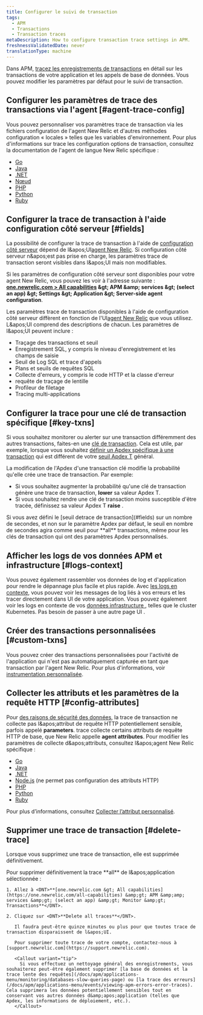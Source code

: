 ```yaml
---
title: Configurer le suivi de transaction
tags:
  - APM
  - Transactions
  - Transaction traces
metaDescription: How to configure transaction trace settings in APM.
freshnessValidatedDate: never
translationType: machine
---
```


Dans APM, [tracez les enregistrements de transactions](/docs/apm/transactions/transaction-traces/transaction-traces) en détail sur les transactions de votre application et les appels de base de données. Vous pouvez modifier les paramètres par défaut pour le suivi de transaction.

## Configurer les paramètres de trace des transactions via l&apos;agent [#agent-trace-config]

Vous pouvez personnaliser vos paramètres trace de transaction via les fichiers configuration de l&apos;agent New Relic et d&apos;autres méthodes configuration « locales » telles que les variables d&apos;environnement. Pour plus d&apos;informations sur trace les configuration options de transaction, consultez la documentation de l&apos;agent de langue New Relic spécifique :

* [Go](/docs/agents/go-agent/instrumentation/go-agent-configuration#transaction-tracer)
* [Java](/docs/agents/java-agent/configuration/java-agent-configuration-config-file#h2-transaction-tracer)
* [.NET](/docs/agents/net-agent/installation-configuration/net-agent-configuration#transaction_tracer)
* [Nœud](/docs/agents/nodejs-agent/installation-configuration/nodejs-agent-configuration#tx_tracer_config)
* [PHP](/docs/agents/php-agent/configuration/php-agent-configuration#inivar-tt-settings)
* [Python](/docs/agents/python-agent/installation-configuration/python-agent-configuration#txn-tracer-settings)
* [Ruby](/docs/agents/ruby-agent/installation-configuration/ruby-agent-configuration#transaction_tracer)

## Configurer la trace de transaction à l&apos;aide configuration côté serveur [#fields]

La possibilité de configurer la trace de transaction à l&apos;aide de [configuration côté serveur](/docs/agents/manage-apm-agents/configuration/server-side-agent-configuration) dépend de l&amp;apos;UI[agent New Relic](#agent-trace-config). Si configuration côté serveur n&amp;apos;est pas prise en charge, les paramètres trace de transaction seront visibles dans l&amp;apos;UI mais non modifiables.

Si les paramètres de configuration côté serveur sont disponibles pour votre agent New Relic, vous pouvez les voir à l&apos;adresse suivante : <DNT>**[one.newrelic.com &gt; All capabilities](https://one.newrelic.com/all-capabilities) &amp;gt; APM &amp;amp; services &amp;gt; (select an app) &amp;gt; Settings &amp;gt; Application &amp;gt; Server-side agent configuration**</DNT>.

Les paramètres trace de transaction disponibles à l&apos;aide de configuration côté serveur diffèrent en fonction de l&apos;UI[agent New Relic](#agent-trace-config) que vous utilisez. L&amp;apos;UI comprend des descriptions de chacun. Les paramètres de l&amp;apos;UI peuvent inclure :

* Traçage des transactions et seuil
* Enregistrement SQL, y compris le niveau d&apos;enregistrement et les champs de saisie
* Seuil de Log SQL et trace d&apos;appels
* Plans et seuils de requêtes SQL
* Collecte d&apos;erreurs, y compris le code HTTP et la classe d&apos;erreur
* requête de traçage de lentille
* Profileur de filetage
* Tracing multi-applications

## Configurer la trace pour une clé de transaction spécifique [#key-txns]

Si vous souhaitez monitorer ou alerter sur une transaction différemment des autres transactions, faites-en une [clé de transaction](/docs/apm/transactions/key-transactions/key-transactions-tracking-important-transactions-or-events). Cela est utile, par exemple, lorsque vous souhaitez [définir un Apdex spécifique à une transaction](/docs/apm/new-relic-apm/apdex/change-your-apdex-settings#key-transaction) qui est différent de votre [seuil Apdex T](/docs/apm/new-relic-apm/apdex/apdex-measuring-user-satisfaction#what-is) général.

La modification de l&apos;Apdex d&apos;une transaction clé modifie la probabilité qu&apos;elle crée une trace de transaction. Par exemple:

* Si vous souhaitez augmenter la probabilité qu&apos;une clé de transaction génère une trace de transaction, <DNT>**lower**</DNT> sa valeur Apdex T.
* Si vous souhaitez rendre une clé de transaction moins susceptible d&apos;être tracée, définissez sa valeur Apdex T <DNT>**raise**</DNT> .

<Callout variant="important">
  Si vous avez défini le [seuil detrace de transaction](#fields) sur un nombre de secondes, et non sur le paramètre Apdex par défaut, le seuil en nombre de secondes agira comme seuil pour <DNT>**all**</DNT> transactions, même pour les clés de transaction qui ont des paramètres Apdex personnalisés.
</Callout>

## Afficher les logs de vos données APM et infrastructure [#logs-context]

Vous pouvez également rassembler vos données de log et d&apos;application pour rendre le dépannage plus facile et plus rapide. Avec [les logs en contexte](/docs/logs/logs-context/configure-logs-context-apm-agents/), vous pouvez voir les messages de log liés à vos erreurs et les tracer directement dans UI de votre application. Vous pouvez également voir les logs en contexte de vos [données infrastructure ](/docs/logs/forward-logs/forward-your-logs-using-infrastructure-agent/), telles que le cluster Kubernetes. Pas besoin de passer à une autre page UI .

## Créer des transactions personnalisées [#custom-txns]

Vous pouvez créer des transactions personnalisées pour l&apos;activité de l&apos;application qui n&apos;est pas automatiquement capturée en tant que transaction par l&apos;agent New Relic. Pour plus d&apos;informations, voir [instrumentation personnalisée](/docs/apm/agents/manage-apm-agents/agent-data/custom-instrumentation/).

## Collecter les attributs et les paramètres de la requête HTTP [#config-attributes]

Pour [des raisons de sécurité des données](/docs/apm/transactions/transaction-traces/security-options-transaction-traces), la trace de transaction ne collecte pas l&amp;apos;attribut de requête HTTP potentiellement sensible, parfois appelé <DNT>**parameters**</DNT>. trace collecte certains attributs de requête HTTP de base, que New Relic appelle <DNT>**agent attributes**</DNT>. Pour modifier les paramètres de collecte d&amp;apos;attributs, consultez l&amp;apos;agent New Relic spécifique :

* [Go](/docs/agents/go-agent/instrumentation/go-agent-attributes)
* [Java](/docs/agents/java-agent/attributes/java-agent-attributes)
* [.NET](/docs/agents/net-agent/attributes/net-agent-attributes)
* [Node.js](/docs/agents/nodejs-agent/installation-configuration/nodejs-agent-configuration#params) (ne permet pas configuration des attributs HTTP)
* [PHP](/docs/agents/php-agent/attributes/php-agent-attributes)
* [Python](/docs/agents/python-agent/attributes/python-agent-attributes)
* [Ruby](/docs/agents/ruby-agent/attributes/ruby-agent-attributes)

Pour plus d’informations, consultez [Collecter l’attribut personnalisé](/docs/agents/manage-apm-agents/agent-data/collect-custom-attributes).

## Supprimer une trace de transaction [#delete-trace]

Lorsque vous supprimez une trace de transaction, elle est supprimée définitivement.

<CollapserGroup>
  <Collapser id="delete-all" title="Supprimer toute trace de transaction">
    Pour supprimer définitivement la trace <DNT>**all**</DNT> de l&amp;apos;application sélectionnée :

    1. Allez à <DNT>**[one.newrelic.com &gt; All capabilities](https://one.newrelic.com/all-capabilities) &amp;gt; APM &amp;amp; services &amp;gt; (select an app) &amp;gt; Monitor &amp;gt; Transactions**</DNT>.

    2. Cliquez sur <DNT>**Delete all traces**</DNT>.

       Il faudra peut-être quinze minutes ou plus pour que toutes trace de transaction disparaissent de l&apos;UI.

       Pour supprimer toute trace de votre compte, contactez-nous à [support.newrelic.com](https://support.newrelic.com).

       <Callout variant="tip">
         Si vous effectuez un nettoyage général des enregistrements, vous souhaiterez peut-être également supprimer [la base de données et la trace lente des requêtes](/docs/apm/applications-menu/monitoring/databases-slow-queries-page) ou [la trace des erreurs](/docs/apm/applications-menu/events/viewing-apm-errors-error-traces). Cela supprimera les données potentiellement sensibles tout en conservant vos autres données d&amp;apos;application (telles que Apdex, les informations de déploiement, etc.).
       </Callout>
  </Collapser>
</CollapserGroup>